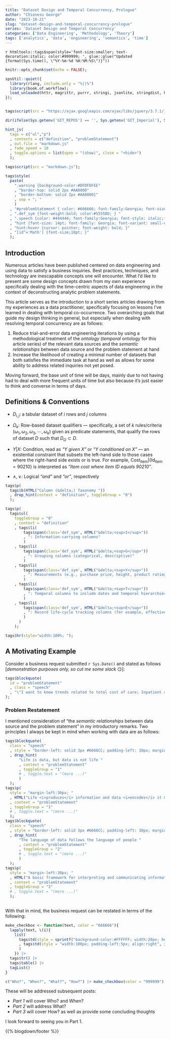 ```yaml
---
title: "Dataset Design and Temporal Concurrency, Prologue"
author: "Chionesu George"
date: "2023-10-21"
slug: "dataset-design-and-temporal-concurrency-prologue"
series: 'Dataset Design and Temporal Concurrency'
categories: ['Data Engineering', 'Methodology', 'Theory']
tags: ['analytics', 'data', 'engineering', 'semantics', 'time']
---
```


`r htmltools::tags$span(style='font-size:smaller; text-decoration:italic; color:#999999; ', glue::glue("Updated {format(Sys.time(), \"%Y-%m-%d %H:%M:%S\")}"))`

```r
knitr::opts_chunk$set(echo = FALSE);

spsUtil::quiet({
  library(rlang, include.only = "%||%")
  library(book.of.workflow); 
  load_unloaded(httr, magrittr, purrr, stringi, jsonlite, stringdist, htmltools, plotly, book.of.utilities, "data.table{+%between%}")
});


tags$script(src = "https://ajax.googleapis.com/ajax/libs/jquery/3.7.1/jquery.min.js");

dir(ifelse(Sys.getenv('GIT_REPOS') == '', Sys.getenv('GIT_Imperial'), Sys.getenv('GIT_REPOS')), pattern = "(javascript|footer).+R$", recursive = TRUE, full.names = TRUE) |> walk(source);

hint_js(
  tags = c("ul","p")
  , contexts = c("definition", "problemStatement")
  , out.file = "markdown.js"
  , fade_speed = 10
  , toggle.options = list(open = "(show)", close = "<hide>")
  ); 

tags$script(src = "markdown.js");

tags$style(
  paste(
    ".warning {background-color:#DFDFDFEE"
    , "border-top: solid 2px #AA0000"
    , "border-bottom: solid 2px #AA0000}"
    , sep = "; "
    )
  , "#problemStatement { color: #666666; font-family:Georgia; font-size:14pt; }"
  , ".def_sym {font-weight:bold; color:#5555DD; } "
  , ".speech {color: #444444; font-family:Georgia; font-style: italic;font-size:16pt;  }"
  , "hint {font-size: 14pt; font-family: Georgia; font-variant: small-caps italic;  text-decoration: underline;}"
  , "hint:hover {cursor: pointer; font-weight: bold; }"
  , "[id^='Math'] {font-size;10pt; }"
  ); 
```

## Introduction

Numerous articles have been published centered on data engineering and using data to satisfy a business inquiries.  Best practices, techniques, and technology are inescapable concepts one will encounter.  What I'd like to present are some design concepts drawn from my own experience specifically dealing with the time-centric aspects of data engineering in the context of deconstructing analytic problem statements.

This article serves as the introduction to a short series articles drawing from my experiences as a data practitioner, specifically focusing on lessons I've learned in dealing with temporal co-occurrence.  Two overarching goals that guide my design thinking in general, but especially when dealing with resolving temporal concurrency are as follows:

1. Reduce trial-and-error data engineering iterations by using a methodological treatment of the _ontology_ (*temporal* ontology for this article series) of the relevant data sources and the *semantic relationships* between data source and the problem statement at hand
2. Increase the likelihood of creating a minimal number of datasets that both satisfies the immediate task at hand as well as allows for some ability to address related inquiries not yet posed.

Moving forward, the base unit of time will be days, mainly due to not having had to deal with more frequent units of time but also because it's just easier to think and converse in terms of days.

## Definitions & Conventions

- [ $D_{i,j}$ ]{.def_sym}: a tabular dataset of $i$ rows and $j$ columns

- [ $Ω_k$ ]{.def_sym}: Row-based dataset qualifiers &mdash; specifically, a set of $k$ rules/criteria $(ω_1, \omega_2, \omega_3, \cdots, \omega_k)$ given as predicate statements, that qualify the rows of dataset $D$ such that $D_\Omega\subset D$.  
 
- [ $Y|X$ ]{.def_sym}: Condition, read as *"Y given X"* or *"Y conditioned on X"* &mdash; an existential constraint that subsets the left-hand side to those cases where the right-hand side exists or is true. For example, $\text{Cost}_\text{item}|\big\{\text{Id}_\text{item}=90210\big\}$ is interpreted as *"Item cost where item ID equals 90210"*.
   
- [ $∧, ∨$ ]{.def_sym}: Logical *"and"* and *"or"*, respectively

```r
tags$p(
  tags$b(HTML("Column (&delta;) Taxonomy "))
  , drop_hint(context = "definition", toggleGroup = "0")
  );

tags$p(
  tags$ul(
    toggleGroup = "0"
    , context = "definition"
    , tags$li(
        tags$span(class='def_sym', HTML("&delta;<sup>I</sup>"))
        , ": Information-carrying columns"
        )
    , tags$li(
        tags$span(class='def_sym', HTML("&delta;<sup>G</sup>"))
        , ": Grouping columns (categorical, descriptive)"
        )
    , tags$li(
        tags$span(class='def_sym', HTML("&delta;<sup>Y</sup>"))
        , ": Measurements (e.g., purchase price, height, product ratings)"
        )
    , tags$li(
        tags$span(class='def_sym', HTML("&delta;<sup>T</sup>"))
        , ": Temporal columns to include dates and temporal hierarchies"
        )
    , tags$li(
        tags$span(class='def_sym', HTML("&delta;<sup>E</sup>"))
        , ": Record life-cycle tracking columns (for example, effective dates in slowly changing dimension parlance)"
        )
      )
    );

tags$hr(style="width:100%; ");
```
 

## A Motivating Example {.tabset .tabset-fade}

Consider a business request submitted `r Sys.Date()` and stated as follows [*demonstration purposes only, so cut me some slack*  &#128527;]:

```r
tags$blockquote(
  id = "problemStatement"
  , class = "speech"
  , "\"I want to know trends related to total cost of care; Inpatient average lengths of stay; lapses in medication adherence; and member counts for the period between January first of 2019 and the end of 2020. Med lapses should show monthly totals and cumulative monthly totals. Pull members between 30 and 50 years old and have had at least two Inpatient visits within a six-week period. I need to see results by month; all services received and corresponding facilities; and member demographics.\""
);

```
  
### Problem Restatement

I mentioned consideration of ["the *semantic relationships* between data source and the problem statement"]{.speech} in my introductory remarks. Two principles I always be kept in mind when working with data are as follows: 

```r
tags$blockquote(
  class = "speech"
  , style = "border-left: solid 3px #6666CC; padding-left: 10px; margin-left: 0px; "
  , drop_hint(
      "Life is data, but data is not life "
      , context = "problemStatement"
      , toggleGroup = "1"
      # , toggle.text = "(more ...)"
      )
  );
tags$p(
  style = "margin-left:30px; "
  , HTML("Life <i>produces</i> information and data <i>encodes</i> it &mdash; <i>always</i> with a loss of information. In the reverse direction, data must be interpreted back to the real-world in order to be considered information precisely because it ties back to the real-world. This semantic map should always be kept in mind.")
  , context = "problemStatement"
  , toggleGroup = "1"
  # , toggle.text = "(more ...)"
  );
tags$blockquote(
  class = "speech"
  , style = "border-left: solid 3px #6666CC; padding-left: 10px; margin-left: 0px; "
  , drop_hint(
      "The language of data follows the language of people "
      , context = "problemStatement"
      , toggleGroup = "2"
      # , toggle.text = "(more ...)"
      )
  );
tags$p(
  style = "margin-left:30px; "
  , HTML("A basic framework for interpreting and communicating information is <i>language</i>. Language involves syntax and structure to make distinctions among information and provide meaning on the basis of those distinctions.  Since data encodes information, it loosely follows the semantics and syntax of human language.")
  , context = "problemStatement"
  , toggleGroup = "2"
  # , toggle.text = "(more ...)"
  );
  
```


With that in mind, the business request can be restated in terms of the following:

```r
make_checkbox <- function(text, color = "666666"){
  lapply(text, \(i){
    list(
      tags$td(style = sprintf("background-color:#FFFFFF; width:20px; height:20px; border:outset #%s 2px; ", color))
      , tags$td(style = "width:100px; padding-left:5px; align:right", i)
      )
    }) |>
  tags$tr() |>
  tags$table() |>
  tagList()
}

c("Who?", "When?", "What?", "How?") |> make_checkbox(color = "999999")
```

These will be addressed subsequent posts:

- _Part 1_ will cover [Who?]{.speech} and [When?]{.speech}
- _Part 2_ will address [What?]{.speech}
- _Part 3_ will cover [How?]{.speech} as well as provide some concluding thoughts

I look forward to seeing you in Part 1.

{{% blogdown/footer %}}